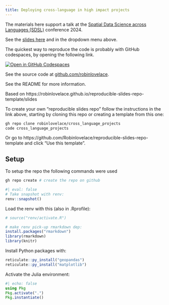 ```yaml
---
title: Deploying cross-language in high impact projects
---
```


The materials here support a talk at the [Spatial Data Science across Languages (SDSL)](https://spatial-data-science.github.io/2024/) conference 2024.

See the [slides here](slides) and in the dropdown menu above.

The quickest way to reproduce the code is probably with GitHub codespaces, by opening the following link.

[![Open in GitHub Codespaces](https://github.com/codespaces/badge.svg)](https://codespaces.new/Robinlovelace/cross_language_projects)

See the source code at [github.com/robinlovelace](https://github.com/Robinlovelace/cross_language_projects).

See the README for more information.

Based on https://robinlovelace.github.io/reproducible-slides-repo-template/slides 

To create your own "reproducible slides repo" follow the instructions in the link above, starting by cloning this repo or creating a template from this one: 

```bash
gh repo clone robinlovelace/cross_language_projects
code cross_language_projects
```

Or go to https://github.com/Robinlovelace/reproducible-slides-repo-template and click "Use this template".

## Setup

To setup the repo the following commands were used

```bash
gh repo create # create the repo on github
```

```r
#| eval: false
# Take snapshot with renv:
renv::snapshot()
```

Load the renv with this (also in .Rprofile):

```r
# source("renv/activate.R")
```

```r
# make renv pick-up rmarkdown dep:
install.packages("rmarkdown")
library(rmarkdown)
library(knitr)
```

Install Python packages with:

```r
reticulate::py_install("geopandas")
reticulate::py_install("matplotlib")
```

Activate the Julia environment:

```julia
#| echo: false
using Pkg
Pkg.activate(".")
Pkg.instantiate()
```
